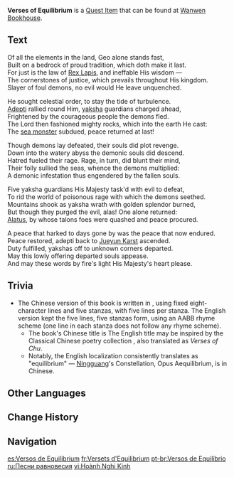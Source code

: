 {{Book Infobox
|image       = Book Verses of Equilibrium.png
|type        = Quest Items
|quality     = 0
|region_lore = Liyue
|region_location = Liyue
|description = Legend has that it contains ancient incantations used to pay respects to Rex Lapis and the yaksha adepti. It also serves as a historical record of the ancient belief in the Geo Archon.
|source1     = [[Wanwen Bookhouse]]
}}
'''Verses of Equilibrium''' is a [[Quest Item]] that can be found at [[Wanwen Bookhouse]].

==Text==
Of all the elements in the land, Geo alone stands fast,<br>
Built on a bedrock of proud tradition, which doth make it last.<br>
For just is the law of [[Rex Lapis]], and ineffable His wisdom &mdash;<br>
The cornerstones of justice, which prevails throughout His kingdom.<br>
Slayer of foul demons, no evil would He leave unquenched.

He sought celestial order, to stay the tide of turbulence.<br>
[[Adepti]] rallied round Him, [[yaksha]] guardians charged ahead,<br>
Frightened by the courageous people the demons fled.<br>
The Lord then fashioned mighty rocks, which into the earth He cast:<br>
The [[Osial|sea monster]] subdued, peace returned at last!

Though demons lay defeated, their souls did plot revenge.<br>
Down into the watery abyss the demonic souls did descend.<br>
Hatred fueled their rage. Rage, in turn, did blunt their mind,<br>
Their folly sullied the seas, whence the demons multiplied:<br>
A demonic infestation thus engendered by the fallen souls.

Five yaksha guardians His Majesty task'd with evil to defeat,<br>
To rid the world of poisonous rage with which the demons seethed.<br>
Mountains shook as yaksha wrath with golden splendor burned,<br>
But though they purged the evil, alas! One alone returned:<br>
[[Alatus]], by whose talons foes were quashed and peace procured.

A peace that harked to days gone by was the peace that now endured.<br>
Peace restored, adepti back to [[Jueyun Karst]] ascended.<br>
Duty fulfilled, yakshas off to unknown corners departed.<br>
May this lowly offering departed souls appease.<br>
And may these words by fire's light His Majesty's heart please.

==Trivia==
* The Chinese version of this book is written in {{w|Classical Chinese poetry forms|Classical Chinese poetry form}}, using fixed eight-character lines and five stanzas, with five lines per stanza. The English version kept the five lines, five stanzas form, using an AABB rhyme scheme (one line in each stanza does not follow any rhyme scheme).
** The book's Chinese title is {{zh|s=玑衡经|t=璣衡經|rm=Jīhéng Jīng|tl={{w|Armillary sphere|Armillary Sphere}} Scriptures.}} The English title may be inspired by the Classical Chinese poetry collection ''{{w|Chu Ci}}'', also translated as ''Verses of Chu''.
** Notably, the English localization consistently translates {{zh|s=玑衡|t=璣衡|rm=Jīhéng|tl=armillary sphere}} as "equilibrium" &mdash; [[Ningguang]]'s Constellation, Opus Aequilibrium, is {{zh|s=玑衡仪座|t=璣衡儀座|rm=Jīhéngyí-zuò|tl=Armillary Sphere Constellation}} in Chinese.

==Other Languages==
{{Other Languages
|en      = Verses of Equilibrium
|zhs     = 玑衡经
|zhs_rm  = Jīhéng Jīng
|zht     = 璣衡經
|zht_rm  = Jīhéng Jīng
|zh_tl   = [[#Trivia|Armillary Sphere Scriptures]]
|ja      = 璣衡経
|ja_rm   = Kikoukei{{Assumed}}
|ja_tl   = [[#Trivia|Armillary Sphere Scriptures]]{{Sino|ja}}
|ko      = 기형경
|ko_tl   = Writing of Armillary Sphere
|es      = Versos de Equilibrium
|es_tl   = Verses of Equilibrium
|fr      = Versets d'Equilibrium
|fr_tl   = Verses of Equilibrium
|ru      = Песни равновесия
|ru_tl   = Songs of Equilibrium
|th      = บทแห่งความสมดุล
|th_rm   = 
|th_tl   = Verses of Equilibrium
|vi      = Hoành Nghi Kinh
|vi_tl   = 
|de      = Schrift vom Gleichgewicht
|de_tl   = Scripture of Equilibrium
|id      = Kitab Keseimbangan
|id_tl   = Verses of Equilibrium
|pt      = Versos de Equilíbrio
|pt_tl   = 
|tr      = Denge Dizeleri
|tr_tl   = Verses of Equilibrium
|it      = Versi di Equilibrium
|it_tl   = 
}}

==Change History==
{{Change History|1.0}}

==Navigation==
{{Book Navbox|Liyue}}

[[es:Versos de Equilibrium]]
[[fr:Versets d'Equilibrium]]
[[pt-br:Versos de Equilíbrio]]
[[ru:Песни равновесия]]
[[vi:Hoành Nghi Kinh]]